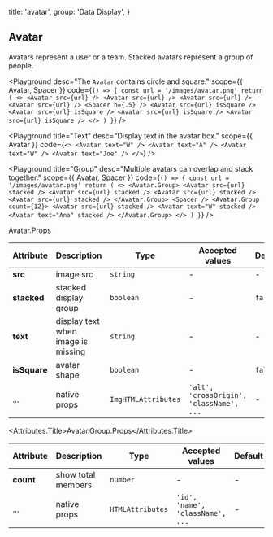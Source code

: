 
  title: 'avatar',
  group: 'Data Display',
}

## Avatar

Avatars represent a user or a team. Stacked avatars represent a group of people.

<Playground
  desc="The `Avatar` contains circle and square."
  scope={{ Avatar, Spacer }}
  code={`
() => {
  const url = '/images/avatar.png'
  return (
    <>
      <Avatar src={url} />
      <Avatar src={url} />
      <Avatar src={url} />
      <Avatar src={url} />
      <Spacer h={.5} />
      <Avatar src={url} isSquare />
      <Avatar src={url} isSquare />
      <Avatar src={url} isSquare />
      <Avatar src={url} isSquare />
    </>
  )
}
`}
/>

<Playground
  title="Text"
  desc="Display text in the avatar box."
  scope={{ Avatar }}
  code={`
<>
  <Avatar text="W" />
  <Avatar text="A" />
  <Avatar text="W" />
  <Avatar text="Joe" />
</>
`}
/>

<Playground
  title="Group"
  desc="Multiple avatars can overlap and stack together."
  scope={{ Avatar, Spacer }}
  code={`
() => {
  const url = '/images/avatar.png'
  return (
    <>
      <Avatar.Group>
        <Avatar src={url} stacked />
        <Avatar src={url} stacked />
        <Avatar src={url} stacked />
        <Avatar src={url} stacked />
      </Avatar.Group>
      <Spacer />
      <Avatar.Group count={12}>
        <Avatar src={url} stacked />
        <Avatar text="W" stacked />
        <Avatar text="Ana" stacked />
      </Avatar.Group>
    </>
  )
}
`}
/>

<Attributes edit="/pages/en-us/components/avatar.mdx">
<Attributes.Title>Avatar.Props</Attributes.Title>

| Attribute    | Description                        | Type                | Accepted values                          | Default |
| ------------ | ---------------------------------- | ------------------- | ---------------------------------------- | ------- |
| **src**      | image src                          | `string`            | -                                        | -       |
| **stacked**  | stacked display group              | `boolean`           | -                                        | `false` |
| **text**     | display text when image is missing | `string`            | -                                        | -       |
| **isSquare** | avatar shape                       | `boolean`           | -                                        | `false` |
| ...          | native props                       | `ImgHTMLAttributes` | `'alt', 'crossOrigin', 'className', ...` | -       |

<Attributes.Title>Avatar.Group.Props</Attributes.Title>

| Attribute | Description        | Type             | Accepted values                  | Default |
| --------- | ------------------ | ---------------- | -------------------------------- | ------- |
| **count** | show total members | `number`         | -                                | -       |
| ...       | native props       | `HTMLAttributes` | `'id', 'name', 'className', ...` | -       |

</Attributes>

